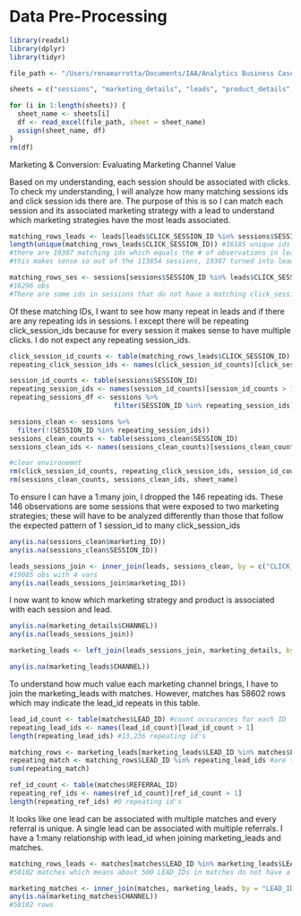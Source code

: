 # Data Pre-Processing



```r
library(readxl)
library(dplyr)
library(tidyr)
```


```r

file_path <- "/Users/renamarrotta/Documents/IAA/Analytics Business Case Data (1).xlsx"

sheets = c("sessions", "marketing_details", "leads", "product_details", "matches")

for (i in 1:length(sheets)) {
  sheet_name <- sheets[i]
  df <- read_excel(file_path, sheet = sheet_name)
  assign(sheet_name, df)
}
rm(df)
```

Marketing & Conversion: Evaluating Marketing Channel Value

Based on my understanding, each session should be associated with clicks. To check my understanding, I will analyze how many matching sessions ids and click session ids there are. The purpose of this is so I can match each session and its associated marketing strategy with a lead to understand which marketing strategies have the most leads associated.

```r
matching_rows_leads <- leads[leads$CLICK_SESSION_ID %in% sessions$SESSION_ID, ] 
length(unique(matching_rows_leads$CLICK_SESSION_ID)) #16185 unique ids
#there are 19307 matching ids which equals the # of observations in leads 
#this makes sense so out of the 113854 sessions, 19307 turned into leads

matching_rows_ses <- sessions[sessions$SESSION_ID %in% leads$CLICK_SESSION_ID, ]
#16296 obs
#There are some ids in sessions that do not have a matching click_session_id
```

Of these matching IDs, I want to see how many repeat in leads and if there are any repeating ids in sessions. I except there will be repeating click_session_ids because for every session it makes sense to have multiple clicks. I do not expect any repeating session_ids.

```r
click_session_id_counts <- table(matching_rows_leads$CLICK_SESSION_ID) #count occurances for each ID
repeating_click_session_ids <- names(click_session_id_counts)[click_session_id_counts > 1] #2587 repeat - click sessions repeat

session_id_counts <- table(sessions$SESSION_ID)
repeating_session_ids <- names(session_id_counts)[session_id_counts > 1] #146 repeat - session ids
repeating_sessions_df <- sessions %>%
                          filter(SESSION_ID %in% repeating_session_ids)

sessions_clean <- sessions %>%
  filter(!(SESSION_ID %in% repeating_session_ids))
sessions_clean_counts <- table(sessions_clean$SESSION_ID)
sessions_clean_ids <- names(sessions_clean_counts)[sessions_clean_counts > 1] #empty - dropped the 146 repeating ids
```

```r
#clear environemnt 
rm(click_session_id_counts, repeating_click_session_ids, session_id_counts, repeating_session_ids, matching_rows_leads)
rm(sessions_clean_counts, sessions_clean_ids, sheet_name)
```

To ensure I can have a 1:many join, I dropped the 146 repeating ids. These 146 observations are some sessions that were exposed to two marketing strategies; these will have to be analyzed differently than those that follow the expected pattern of 1 session_id to many click_session_ids

```r
any(is.na(sessions_clean$marketing_ID))
any(is.na(sessions_clean$SESSION_ID))

leads_sessions_join <- inner_join(leads, sessions_clean, by = c("CLICK_SESSION_ID" = "SESSION_ID"))
#19085 obs with 4 vars
any(is.na(leads_sessions_join$marketing_ID))
```

I now want to know which marketing strategy and product is associated with each session and lead.

```r
any(is.na(marketing_details$CHANNEL))
any(is.na(leads_sessions_join))

marketing_leads <- left_join(leads_sessions_join, marketing_details, by = "marketing_ID")

any(is.na(marketing_leads$CHANNEL))
```

To understand how much value each marketing channel brings, I have to join the marketing_leads with matches. However, matches has 58602 rows which may indicate the lead_id repeats in this table.

```r
lead_id_count <- table(matches$LEAD_ID) #count occurances for each ID
repeating_lead_ids <- names(lead_id_count)[lead_id_count > 1] 
length(repeating_lead_ids) #13,236 repeating id's 

matching_rows <- marketing_leads[marketing_leads$LEAD_ID %in% matches$LEAD_ID, ] 
repeating_match <- matching_rows$LEAD_ID %in% repeating_lead_ids #are the leads that repeat in the table I want to join?
sum(repeating_match)

ref_id_count <- table(matches$REFERRAL_ID) 
repeating_ref_ids <- names(ref_id_count)[ref_id_count > 1] 
length(repeating_ref_ids) #0 repeating id's 

```

It looks like one lead can be associated with multiple matches and every referral is unique. A single lead can be associated with multiple referrals. I have a 1:many relationship with lead_id when joining marketing_leads and matches.

```r
matching_rows_leads <- matches[matches$LEAD_ID %in% marketing_leads$LEAD_ID, ] 
#58102 matches which means about 500 LEAD_IDs in matches do not have a corresponding marketing_leads LEAD_ID

marketing_matches <- inner_join(matches, marketing_leads, by = "LEAD_ID")
any(is.na(marketing_matches$CHANNEL))
#58102 rows 
```

